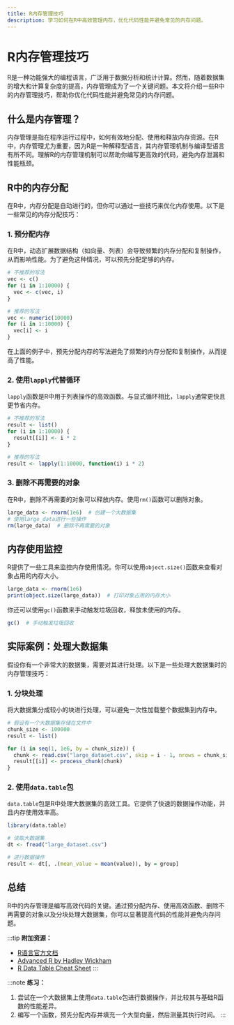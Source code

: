 ```yaml
---
title: R内存管理技巧
description: 学习如何在R中高效管理内存，优化代码性能并避免常见的内存问题。
---
```


# R内存管理技巧

R是一种功能强大的编程语言，广泛用于数据分析和统计计算。然而，随着数据集的增大和计算复杂度的提高，内存管理成为了一个关键问题。本文将介绍一些R中的内存管理技巧，帮助你优化代码性能并避免常见的内存问题。

## 什么是内存管理？

内存管理是指在程序运行过程中，如何有效地分配、使用和释放内存资源。在R中，内存管理尤为重要，因为R是一种解释型语言，其内存管理机制与编译型语言有所不同。理解R的内存管理机制可以帮助你编写更高效的代码，避免内存泄漏和性能瓶颈。

## R中的内存分配

在R中，内存分配是自动进行的，但你可以通过一些技巧来优化内存使用。以下是一些常见的内存分配技巧：

### 1. 预分配内存

在R中，动态扩展数据结构（如向量、列表）会导致频繁的内存分配和复制操作，从而影响性能。为了避免这种情况，可以预先分配足够的内存。

```r
# 不推荐的写法
vec <- c()
for (i in 1:10000) {
  vec <- c(vec, i)
}

# 推荐的写法
vec <- numeric(10000)
for (i in 1:10000) {
  vec[i] <- i
}
```

在上面的例子中，预先分配内存的写法避免了频繁的内存分配和复制操作，从而提高了性能。

### 2. 使用`lapply`代替循环

`lapply`函数是R中用于列表操作的高效函数。与显式循环相比，`lapply`通常更快且更节省内存。

```r
# 不推荐的写法
result <- list()
for (i in 1:10000) {
  result[[i]] <- i * 2
}

# 推荐的写法
result <- lapply(1:10000, function(i) i * 2)
```

### 3. 删除不再需要的对象

在R中，删除不再需要的对象可以释放内存。使用`rm()`函数可以删除对象。

```r
large_data <- rnorm(1e6)  # 创建一个大数据集
# 使用large_data进行一些操作
rm(large_data)  # 删除不再需要的对象
```

## 内存使用监控

R提供了一些工具来监控内存使用情况。你可以使用`object.size()`函数来查看对象占用的内存大小。

```r
large_data <- rnorm(1e6)
print(object.size(large_data))  # 打印对象占用的内存大小
```

你还可以使用`gc()`函数来手动触发垃圾回收，释放未使用的内存。

```r
gc()  # 手动触发垃圾回收
```

## 实际案例：处理大数据集

假设你有一个非常大的数据集，需要对其进行处理。以下是一些处理大数据集时的内存管理技巧：

### 1. 分块处理

将大数据集分成较小的块进行处理，可以避免一次性加载整个数据集到内存中。

```r
# 假设有一个大数据集存储在文件中
chunk_size <- 100000
result <- list()

for (i in seq(1, 1e6, by = chunk_size)) {
  chunk <- read.csv("large_dataset.csv", skip = i - 1, nrows = chunk_size)
  result[[i]] <- process_chunk(chunk)
}
```

### 2. 使用`data.table`包

`data.table`包是R中处理大数据集的高效工具。它提供了快速的数据操作功能，并且内存使用效率高。

```r
library(data.table)

# 读取大数据集
dt <- fread("large_dataset.csv")

# 进行数据操作
result <- dt[, .(mean_value = mean(value)), by = group]
```

## 总结

R中的内存管理是编写高效代码的关键。通过预分配内存、使用高效函数、删除不再需要的对象以及分块处理大数据集，你可以显著提高代码的性能并避免内存问题。

:::tip
**附加资源：**
- [R语言官方文档](https://cran.r-project.org/manuals.html)
- [Advanced R by Hadley Wickham](https://adv-r.hadley.nz/)
- [R Data Table Cheat Sheet](https://s3.amazonaws.com/assets.datacamp.com/blog_assets/datatable_Cheat_Sheet_R.pdf)
:::

:::note
**练习：**
1. 尝试在一个大数据集上使用`data.table`包进行数据操作，并比较其与基础R函数的性能差异。
2. 编写一个函数，预先分配内存并填充一个大型向量，然后测量其执行时间。
:::